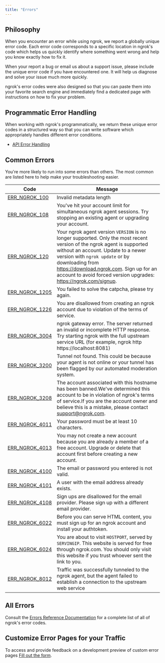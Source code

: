 ```yaml
---
title: "Errors"
---
```


## Philosophy

When you encounter an error while using ngrok, we report a globally unique
error code. Each error code corresponds to a specific location in ngrok's code
which helps us quickly identify where something went wrong and help you know
exactly how to fix it.

When your report a bug or email us about a support issue, please include the
unique error code if you have encountered one. It will help us diagnose and
solve your issue much more quickly.

ngrok's error codes were also designed so that you can paste them into your
favorite search engine and immediately find a dedicated page with instructions
on how to fix your problem.

## Programmatic Error Handling

When working with ngrok's programmatically, we return these unique error codes
in a structured way so that you can write software which appropriately handles
different error conditions.

- [API Error Handling](/api/#errors)

## Common Errors

You're more likely to run into some errors than others. The most common are
listed here to help make your troubleshooting easier.

| Code                                     | Message                                                                                                                                                                                                                                                                                                                         |
| ---------------------------------------- | ------------------------------------------------------------------------------------------------------------------------------------------------------------------------------------------------------------------------------------------------------------------------------------------------------------------------------- |
| [ERR_NGROK_100](/errors/err_ngrok_100)   | Invalid metadata length                                                                                                                                                                                                                                                                                                         |
| [ERR_NGROK_108](/errors/err_ngrok_108)   | You've hit your account limit for simultaneous ngrok agent sessions. Try stopping an existing agent or upgrading your account.                                                                                                                                                                                                  |
| [ERR_NGROK_120](/errors/err_ngrok_120)   | Your ngrok agent version `VERSION` is no longer supported. Only the most recent version of the ngrok agent is supported without an account. Update to a newer version with `ngrok update` or by downloading from https://download.ngrok.com. Sign up for an account to avoid forced version upgrades: https://ngrok.com/signup. |
| [ERR_NGROK_1205](/errors/err_ngrok_1205) | You failed to solve the catpcha, please try again.                                                                                                                                                                                                                                                                              |
| [ERR_NGROK_1226](/errors/err_ngrok_1226) | You are disallowed from creating an ngrok account due to violation of the terms of service.                                                                                                                                                                                                                                     |
| [ERR_NGROK_3004](/errors/err_ngrok_3004) | ngrok gateway error. The server returned an invalid or incomplete HTTP response. Try starting ngrok with the full upstream service URL (for example, ngrok http https://localhost:8081)                                                                                                                                                 |
| [ERR_NGROK_3200](/errors/err_ngrok_3200) | Tunnel not found. This could be because your agent is not online or your tunnel has been flagged by our automated moderation system.                                                                                                                                                                                            |
| [ERR_NGROK_3208](/errors/err_ngrok_3208) | The account associated with this hostname has been banned.We've determined this account to be in violation of ngrok's terms of service.If you are the account owner and believe this is a mistake, please contact support@ngrok.com.                                                                                            |
| [ERR_NGROK_4011](/errors/err_ngrok_4011) | Your password must be at least 10 characters.                                                                                                                                                                                                                                                                                   |
| [ERR_NGROK_4013](/errors/err_ngrok_4013) | You may not create a new account because you are already a member of a free account. Upgrade or delete that account first before creating a new account.                                                                                                                                                                        |
| [ERR_NGROK_4100](/errors/err_ngrok_4100) | The email or password you entered is not valid.                                                                                                                                                                                                                                                                                 |
| [ERR_NGROK_4101](/errors/err_ngrok_4101) | A user with the email address already exists.                                                                                                                                                                                                                                                                                   |
| [ERR_NGROK_4108](/errors/err_ngrok_4108) | Sign ups are disallowed for the email provider. Please sign up with a different email provider.                                                                                                                                                                                                                                 |
| [ERR_NGROK_6022](/errors/err_ngrok_6022) | Before you can serve HTML content, you must sign up for an ngrok account and install your authtoken.                                                                                                                                                                                                                            |
| [ERR_NGROK_6024](/errors/err_ngrok_6024) | You are about to visit `HOSTPORT`, served by `SERVINGIP`. This website is served for free through ngrok.com. You should only visit this website if you trust whoever sent the link to you.                                                                                                                                      |
| [ERR_NGROK_8012](/errors/err_ngrok_8012) | Traffic was successfully tunneled to the ngrok agent, but the agent failed to establish a connection to the upstream web service                                                                                                                                                                                                |

## All Errors

Consult the [Errors Reference Documentation](/errors/reference) for a
complete list of all of ngrok's error codes.

## Customize Error Pages for your Traffic

To access and provide feedback on a development preview of custom error pages [Fill out the form](https://ngrok.com/new-features/custom-error-pages?ref=errordoc).
